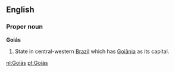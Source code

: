 ==English==

===Proper noun===
'''Goiás'''

#State in central-western [[Brazil]] which has [[Goiânia]] as its capital.

[[nl:Goiás]]
[[pt:Goiás]]
